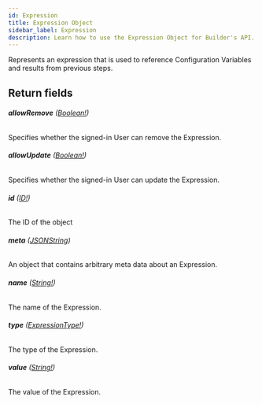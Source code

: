 ```yaml
---
id: Expression
title: Expression Object
sidebar_label: Expression
description: Learn how to use the Expression Object for Builder's API.
---
```


Represents an expression that is used to reference Configuration Variables and results from previous steps.

## Return fields

###### <b>allowRemove</b> ([Boolean!](/composer/builder/api/schema/scalar/Boolean.mdx))

Specifies whether the signed-in User can remove the Expression.

###### <b>allowUpdate</b> ([Boolean!](/composer/builder/api/schema/scalar/Boolean.mdx))

Specifies whether the signed-in User can update the Expression.

###### <b>id</b> ([ID!](/composer/builder/api/schema/scalar/ID.mdx))

The ID of the object

###### <b>meta</b> ([JSONString](/composer/builder/api/schema/scalar/JSONString.mdx))

An object that contains arbitrary meta data about an Expression.

###### <b>name</b> ([String!](/composer/builder/api/schema/scalar/String.mdx))

The name of the Expression.

###### <b>type</b> ([ExpressionType!](/composer/builder/api/schema/enum/ExpressionType.mdx))

The type of the Expression.

###### <b>value</b> ([String!](/composer/builder/api/schema/scalar/String.mdx))

The value of the Expression.
